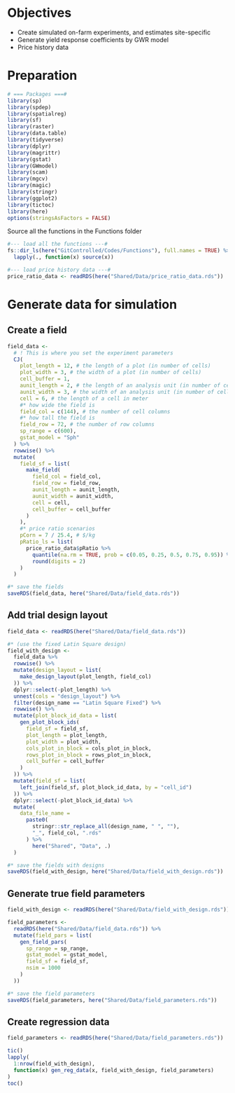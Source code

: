 # Objectives

+ Create simulated on-farm experiments, and estimates site-specific
+ Generate yield response coefficients by GWR model
+ Price history data

# Preparation

```r
# === Packages ===#
library(sp)
library(spdep)
library(spatialreg)
library(sf)
library(raster)
library(data.table)
library(tidyverse)
library(dplyr)
library(magrittr)
library(gstat)
library(GWmodel)
library(scam)
library(mgcv)
library(magic)
library(stringr)
library(ggplot2)
library(tictoc)
library(here)
options(stringsAsFactors = FALSE)
```

Source all the functions in the Functions folder

```r
#--- load all the functions ---#
fs::dir_ls(here("GitControlled/Codes/Functions"), full.names = TRUE) %>%
  lapply(., function(x) source(x))

#--- load price history data ---#
price_ratio_data <- readRDS(here("Shared/Data/price_ratio_data.rds"))
```

# Generate data for simulation

## Create a field

```r
field_data <-
  # ! This is where you set the experiment parameters
  CJ(
    plot_length = 12, # the length of a plot (in number of cells)
    plot_width = 3, # the width of a plot (in number of cells)
    cell_buffer = 1,
    aunit_length = 2, # the length of an analysis unit (in number of cells)
    aunit_width = 3, # the width of an analysis unit (in number of cells)
    cell = 6, # the length of a cell in meter
    #* how wide the field is
    field_col = c(144), # the number of cell columns
    #* how tall the field is
    field_row = 72, # the number of row columns
    sp_range = c(600),
    gstat_model = "Sph"
  ) %>%
  rowwise() %>%
  mutate(
    field_sf = list(
      make_field(
        field_col = field_col,
        field_row = field_row,
        aunit_length = aunit_length,
        aunit_width = aunit_width,
        cell = cell,
        cell_buffer = cell_buffer
      )
    ),
    #* price ratio scenarios
    pCorn = 7 / 25.4, # $/kg
    pRatio_ls = list(
      price_ratio_data$pRatio %>%
        quantile(na.rm = TRUE, prob = c(0.05, 0.25, 0.5, 0.75, 0.95)) %>%
        round(digits = 2)
    )
  )

#* save the fields
saveRDS(field_data, here("Shared/Data/field_data.rds"))
```

## Add trial design layout

```r
field_data <- readRDS(here("Shared/Data/field_data.rds"))

#* (use the fixed Latin Square design)
field_with_design <-
  field_data %>%
  rowwise() %>%
  mutate(design_layout = list(
    make_design_layout(plot_length, field_col)
  )) %>%
  dplyr::select(-plot_length) %>%
  unnest(cols = "design_layout") %>%
  filter(design_name == "Latin Square Fixed") %>%
  rowwise() %>%
  mutate(plot_block_id_data = list(
    gen_plot_block_ids(
      field_sf = field_sf,
      plot_length = plot_length,
      plot_width = plot_width,
      cols_plot_in_block = cols_plot_in_block,
      rows_plot_in_block = rows_plot_in_block,
      cell_buffer = cell_buffer
    )
  )) %>%
  mutate(field_sf = list(
    left_join(field_sf, plot_block_id_data, by = "cell_id")
  )) %>%
  dplyr::select(-plot_block_id_data) %>%
  mutate(
    data_file_name =
      paste0(
        stringr::str_replace_all(design_name, " ", ""),
        "_", field_col, ".rds"
      ) %>%
        here("Shared", "Data", .)
  )

#* save the fields with designs
saveRDS(field_with_design, here("Shared/Data/field_with_design.rds"))
```

## Generate true field parameters

```r
field_with_design <- readRDS(here("Shared/Data/field_with_design.rds"))

field_parameters <-
  readRDS(here("Shared/Data/field_data.rds")) %>%
  mutate(field_pars = list(
    gen_field_pars(
      sp_range = sp_range,
      gstat_model = gstat_model,
      field_sf = field_sf,
      nsim = 1000
    )
  ))

#* save the field parameters
saveRDS(field_parameters, here("Shared/Data/field_parameters.rds"))
```

## Create regression data

```r

field_parameters <- readRDS(here("Shared/Data/field_parameters.rds"))

tic()
lapply(
  1:nrow(field_with_design),
  function(x) gen_reg_data(x, field_with_design, field_parameters)
)
toc()
```
